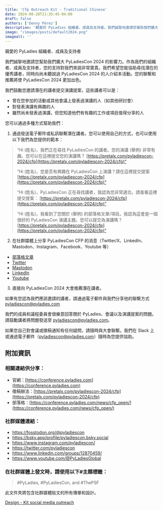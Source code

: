 ```yaml
---
title: 'Cfp Outreach Kit - Traditional Chinese'
date: 2024-08-28T21:35:45-04:00
draft: false
authors: ['Denny Pérez']
description: '親愛的 PyLadies 組織者、成員及支持者。我們誠摯地邀請您幫助我們擴大 PyLadiesCon 2024 的影響力。作為我們的組織者、成員及支持者，您的支持對我們來說非常寶貴。我們希望您能協助尋找潛在的優秀講者，同時向尚未聽說過 PyLadiesCon 2024 的人介紹本活動。您的聯繫和推薦將使 PyLadiesCon 2024 更加出色。'
image: "/images/posts/default2024.png"
imagealt: ''
---
```


親愛的 PyLadies 組織者、成員及支持者

我們誠摯地邀請您幫助我們擴大 PyLadiesCon 2024 的影響力。作為我們的組織者、成員及支持者，您的支持對我們來說非常寶貴。我們希望您能協助尋找潛在的優秀講者，同時向尚未聽說過 PyLadiesCon 2024 的人介紹本活動。您的聯繫和推薦將使 PyLadiesCon 2024 更加出色。

我們鼓勵您邀請潛在的講者提交演講提案，這些講者可以是：

- 曾在您參加的活動或其他會議上發表過演講的人（如其他研討會）
- 對發表演講有興趣的人
- 雖然尚未發表過演講，但您知道他們有有趣的工作或項目值得分享的人

您可以通過多種方式幫助我們：

1. 通過發送電子郵件或私訊聯繫潛在講者。您可以使用自己的方式，也可以使用以下我們為您提供的範本：

> “Hi (姓名)，我們正在尋找 PyLadiesCon 的講者。您的演講 (舉例) 非常有趣。您可以在這裡提交您的演講嗎？
> [https://pretalx.com/pyladiescon-2024/cfp](https://pretalx.com/pyladiescon-2024/cfp)“
>
> “Hi (姓名)，您是否有興趣在 PyLadiesCon 上演講？請在這裡提交提案
> [https://pretalx.com/pyladiescon-2024/cfp](https://pretalx.com/pyladiescon-2024/cfp)”
>
> “Hi (姓名)，PyLadiesCon 正在尋找講者，我認為您非常適合。請查看這裡提交提案：
> [https://pretalx.com/pyladiescon-2024/cfp](https://pretalx.com/pyladiescon-2024/cfp)”
>
> “Hi (姓名)，我看到了您關於 (舉例) 的部落格文章/項目。我認為這會是一個很好的 PyLadiesCon 演講主題。您可以提交為演講嗎？
> [https://pretalx.com/pyladiescon-2024/cfp](https://pretalx.com/pyladiescon-2024/cfp)”

2. 在社群媒體上分享 PyLadiesCon CFP 的消息（Twitter/X、LinkedIn、Mastodon、Instagram、Facebook、Youtube 等）

- [部落格文章](https://conference.pyladies.com/news/cfp_open/)
- [Twitter](https://x.com/pyladiescon/status/1824179923713659336)
- [Mastodon](https://fosstodon.org/@pyladiescon/112967895199872463)
- [LinkedIn](https://www.linkedin.com/posts/pyladiescon_pyladiescon-python-pyladies-activity-7229947209079795712-egx8?utm_source=share&utm_medium=member_desktop)
- [Youtube](https://www.youtube.com/@PyLadiesGlobal)

3. 直接向 PyLadiesCon 2024 大會推薦潛在講者。

如果有您認為我們應該邀請的講者，請通過電子郵件與我們分享他的聯繫方式 [pyladiescon@pyladies.com](mailto:pyladiescon@pyladies.com)

我們的成員和議程委員會很樂意回答關於 PyLadies、會議以及演講提案的問題。請鼓勵講者將問題發送至 [pyladiescon@pyladies.com](mailto:pyladiescon@pyladies.com)。

如果您自己對會議或徵稿通知有任何疑問，請隨時與大會聯繫。我們在 Slack 上或通過電子郵件（[pyladiescon@pyladies.com](mailto:pyladiescon@pyladies.com)）隨時為您提供協助。

## 附加資訊

### 相關連結供分享：

* 官網：[https://conference.pyladies.com](https://conference.pyladies.com)
* 徵稿辦法：[https://pretalx.com/pyladiescon-2024/cfp](https://pretalx.com/pyladiescon-2024/cfp)
* 部落格：[https://conference.pyladies.com/news/cfp_open/](https://conference.pyladies.com/news/cfp_open/)

### 社群媒體連結：

- https://fosstodon.org/@pyladiescon
- https://bsky.app/profile/pyladiescon.bsky.social
- https://www.instagram.com/pyladiescon/
- https://twitter.com/pyladiescon
- https://www.linkedin.com/groups/12870459/
- https://www.youtube.com/@PyLadiesGlobal

### 在社群媒體上發文時，請使用以下#主題標籤：

> \#PyLadies, \#PyLadiesCon, and \#ThePSF

此文件夾將包含社群媒體貼文的所有傳單和設計。

[Design - Kit social media outreach](https://drive.google.com/drive/folders/1z6mkV1lp4pdxej3c3btlpwBaVLIwALPU?usp=sharing)
